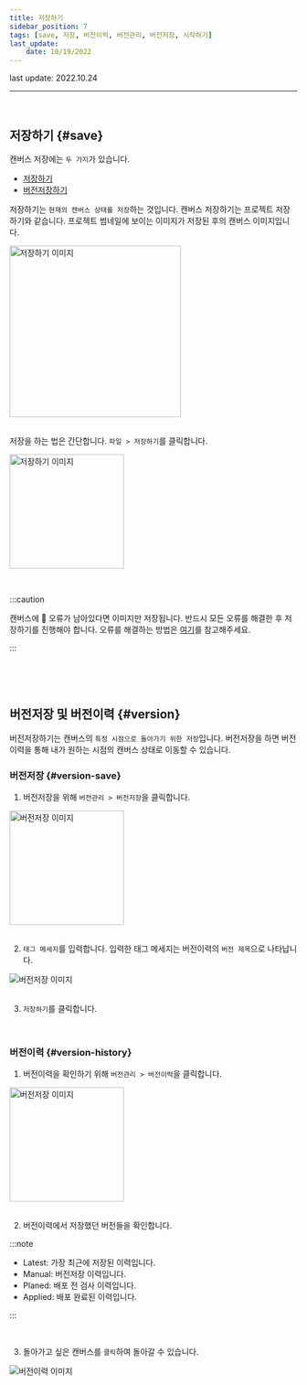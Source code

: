 ```yaml
---
title: 저장하기
sidebar_position: 7
tags: [save, 저장, 버전이력, 버전관리, 버전저장, 시작하기]
last_update:
    date: 10/19/2022
---
```



<span className="theme-doc-version-badge badge badge--secondary">
    last update: 2022.10.24
</span>

<hr />
<br />

## 저장하기 {#save}

캔버스 저장에는 `두 가지`가 있습니다.

-   [저장하기](#save)
-   [버전저장하기](#version)

저장하기는 `현재의 캔버스 상태를 저장`하는 것입니다. 캔버스 저장하기는 프로젝트 저장하기와 같습니다.
프로젝트 썸네일에 보이는 이미지가 저장된 후의 캔버스 이미지입니다.

<div className={styles.imgWrap}>
    <img src={save05} width="300px" alt="저장하기 이미지" />
</div>

<br />

저장을 하는 법은 간단합니다. `파일 > 저장하기`를 클릭합니다.

<div className={styles.imgWrap}>
    <img src={save01} width="200px" alt="저장하기 이미지" />
</div>

<p>&nbsp;</p>

:::caution

캔버스에 🔴 오류가 남아있다면 이미지만 저장됩니다. 반드시 모든 오류를 해결한 후 저장하기를 진행해야 합니다. 오류를 해결하는 방법은 [여기](/docs/start/edit-canvas.mdx)를 참고해주세요.

:::

<p>&nbsp;</p>
<p>&nbsp;</p>

## 버전저장 및 버전이력 {#version}

버전저장하기는 캔버스의 `특정 시점으로 돌아가기 위한 저장`입니다. 버전저장을 하면 버전이력을 통해 내가 원하는 시점의 캔버스 상태로 이동할 수 있습니다.

### 버전저장 {#version-save}

1. 버전저장을 위해 `버전관리 > 버전저장`을 클릭합니다.

<div className={styles.imgWrap}>
    <img src={save02} width="200px" alt="버전저장 이미지" />
</div>

<br />

2. `태그 메세지`를 입력합니다. 입력한 태그 메세지는 버전이력의 `버전 제목`으로 나타납니다.

<div className={styles.imgWrap}>
    <img src={save03} alt="버전저장 이미지" />
</div>

<br />

3. `저장하기`를 클릭합니다.

<p>&nbsp;</p>

### 버전이력 {#version-history}

1. 버전이력을 확인하기 위해 `버전관리 > 버전이력`을 클릭합니다.

<div className={styles.imgWrap}>
    <img src={save06} width="200px" alt="버전저장 이미지" />
</div>

<br />

2. 버전이력에서 저장했던 버전들을 확인합니다.

:::note

-   <highlight color="#206FD6">Latest</highlight>: 가장 최근에 저장된
    이력입니다.
-   <highlight color="#AD28DC">Manual</highlight>: 버전저장 이력입니다.
-   <highlight color="#02CDE8">Planed</highlight>: 배포 전 검사 이력입니다.
-   <highlight color="#5C4AF6">Applied</highlight>: 배포 완료된 이력입니다.

:::

<br />

3. 돌아가고 싶은 캔버스를 `클릭`하여 돌아갈 수 있습니다.

<div className={styles.imgWrap}>
    <img src={save04} alt="버전이력 이미지" />
</div>
